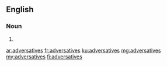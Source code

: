 ==English==

===Noun===
{{head|en|plural}}

# {{plural of|adversative|lang=en|nocat=1}}

[[ar:adversatives]]
[[fr:adversatives]]
[[ku:adversatives]]
[[mg:adversatives]]
[[my:adversatives]]
[[fi:adversatives]]